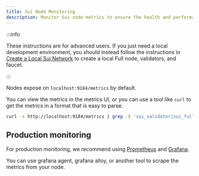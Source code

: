 ---
title: Sui Node Monitoring
description: Monitor Sui node metrics to ensure the health and performance of your node.
---

:::info

These instructions are for advanced users. If you just need a local development environment, you should instead follow the instructions in [Create a Local Sui Network](../developer/getting-started/local-network.mdx) to create a local Full node, validators, and faucet.

:::

Nodes expose on `localhost:9184/metrics` by default.

You can view the metrics in the metrics UI, or you can use a tool like `curl` to get the metrics in a format that is easy to parse.

```bash
curl -s http://localhost:9184/metrics | grep -E 'sui_validator|sui_fullnode'
```

## Production monitoring

For production monitoring, we recommend using [Prometheus](https://prometheus.io/) and [Grafana](https://grafana.com/).

You can use grafana agent, grafana alloy, or another tool to scrape the metrics from your node.

